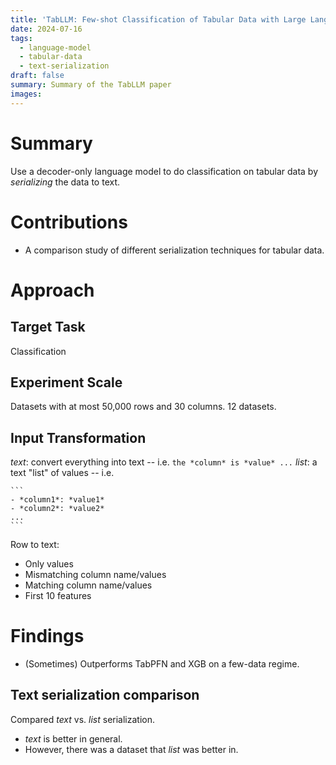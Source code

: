 ```yaml
---
title: 'TabLLM: Few-shot Classification of Tabular Data with Large Language Models'
date: 2024-07-16
tags:
  - language-model
  - tabular-data
  - text-serialization
draft: false
summary: Summary of the TabLLM paper
images:
---
```


# Summary

Use a decoder-only language model to do classification on tabular data by _serializing_ the data to text.

# Contributions

- A comparison study of different serialization techniques for tabular data.

# Approach

## Target Task

Classification

## Experiment Scale

Datasets with at most 50,000 rows and 30 columns.
12 datasets.

## Input Transformation

_text_: convert everything into text -- i.e. `the *column* is *value* ...`
_list_: a text "list" of values -- i.e.

    ```
    - *column1*: *value1*
    - *column2*: *value2*
    ...
    ```

Row to text:

- Only values
- Mismatching column name/values
- Matching column name/values
- First 10 features

# Findings

- (Sometimes) Outperforms TabPFN and XGB on a few-data regime.

## Text serialization comparison

Compared _text_ vs. _list_ serialization.

- _text_ is better in general.
- However, there was a dataset that _list_ was better in.

